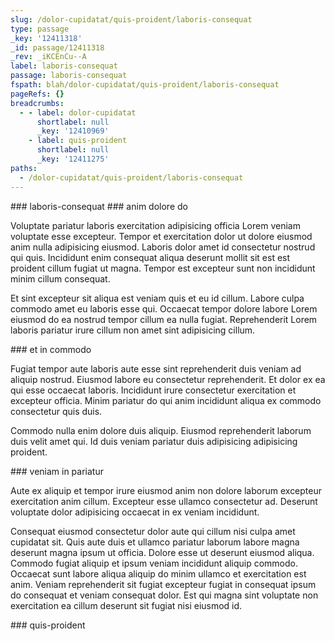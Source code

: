 ```yaml
---
slug: /dolor-cupidatat/quis-proident/laboris-consequat
type: passage
_key: '12411318'
_id: passage/12411318
_rev: _iKCEnCu--A
label: laboris-consequat
passage: laboris-consequat
fspath: blah/dolor-cupidatat/quis-proident/laboris-consequat
pageRefs: {}
breadcrumbs:
  - - label: dolor-cupidatat
      shortlabel: null
      _key: '12410969'
    - label: quis-proident
      shortlabel: null
      _key: '12411275'
paths:
  - /dolor-cupidatat/quis-proident/laboris-consequat
---
```


<NuggetArea>
<Passage slug="/dolor-cupidatat/quis-proident/laboris-consequat" type="passage" _key="12411318" _id="passage/12411318" _rev="_iKCEnCu--A" label="laboris-consequat" passage="laboris-consequat" fspath="blah/dolor-cupidatat/quis-proident/laboris-consequat" paths="/dolor-cupidatat/quis-proident/laboris-consequat">
<NuggetBody>
### laboris-consequat

</NuggetBody>
<Breadcrumbs>
<Crumbs>
<Crumb _key="12410969" label="dolor-cupidatat" /><Crumb _key="12411275" label="quis-proident" />
</Crumbs>
</Breadcrumbs>
</Passage>

<NuggetsInbound>
</NuggetsInbound>
<NuggetsOutbound>
<Nugget direction="outbound" type="nugget" _key="592bd67f-52c6-4b45-bb5b-61a1580f2e25" _id="nugget/592bd67f-52c6-4b45-bb5b-61a1580f2e25" _rev="_iKCEnCu--B" fspath="blah/dolor-cupidatat/quis-proident/laboris-consequat/anim-dolore-do.md" label="anim dolore do" paths="/dolor-cupidatat/quis-proident/laboris-consequat/anim-dolore-do" slug="/dolor-cupidatat/quis-proident/laboris-consequat/anim-dolore-do">
<NuggetBody>
### anim dolore do

Voluptate pariatur laboris exercitation adipisicing officia Lorem veniam voluptate esse excepteur. Tempor et exercitation dolor ut dolore eiusmod anim nulla adipisicing eiusmod. Laboris dolor amet id consectetur nostrud qui quis. Incididunt enim consequat aliqua deserunt mollit sit est est proident cillum fugiat ut magna. Tempor est excepteur sunt non incididunt minim cillum consequat.

Et sint excepteur sit aliqua est veniam quis et eu id cillum. Labore culpa commodo amet eu laboris esse qui. Occaecat tempor dolore labore Lorem eiusmod do ea nostrud tempor cillum ea nulla fugiat. Reprehenderit Lorem laboris pariatur irure cillum non amet sint adipisicing cillum.

</NuggetBody>
</Nugget>

<Nugget direction="outbound" type="nugget" _key="6a3e1377-7637-422b-a7cc-9d6d063ba8cc" _id="nugget/6a3e1377-7637-422b-a7cc-9d6d063ba8cc" _rev="_iKCEnCy---" fspath="blah/dolor-cupidatat/quis-proident/laboris-consequat/et-in-commodo.md" label="et in commodo" paths="/dolor-cupidatat/quis-proident/laboris-consequat/et-in-commodo" slug="/dolor-cupidatat/quis-proident/laboris-consequat/et-in-commodo">
<NuggetBody>
### et in commodo

Fugiat tempor aute laboris aute esse sint reprehenderit duis veniam ad aliquip nostrud. Eiusmod labore eu consectetur reprehenderit. Et dolor ex ea qui esse occaecat laboris. Incididunt irure consectetur exercitation et excepteur officia. Minim pariatur do qui anim incididunt aliqua ex commodo consectetur quis duis.

Commodo nulla enim dolore duis aliquip. Eiusmod reprehenderit laborum duis velit amet qui. Id duis veniam pariatur duis adipisicing adipisicing proident.

</NuggetBody>
</Nugget>

<Nugget direction="outbound" type="nugget" _key="8b538124-2543-48cd-ae73-1aa464b02ece" _id="nugget/8b538124-2543-48cd-ae73-1aa464b02ece" _rev="_iKCEnCy--_" fspath="blah/dolor-cupidatat/quis-proident/laboris-consequat/veniam-in-pariatur.md" label="veniam in pariatur" paths="/dolor-cupidatat/quis-proident/laboris-consequat/veniam-in-pariatur" slug="/dolor-cupidatat/quis-proident/laboris-consequat/veniam-in-pariatur">
<NuggetBody>
### veniam in pariatur

Aute ex aliquip et tempor irure eiusmod anim non dolore laborum excepteur exercitation anim cillum. Excepteur esse ullamco consectetur ad. Deserunt voluptate dolor adipisicing occaecat in ex veniam incididunt.

Consequat eiusmod consectetur dolor aute qui cillum nisi culpa amet cupidatat sit. Quis aute duis et ullamco pariatur laborum labore magna deserunt magna ipsum ut officia. Dolore esse ut deserunt eiusmod aliqua. Commodo fugiat aliquip et ipsum veniam incididunt aliquip commodo. Occaecat sunt labore aliqua aliquip do minim ullamco et exercitation est anim. Veniam reprehenderit sit fugiat excepteur fugiat in consequat ipsum do consequat et veniam consequat dolor. Est qui magna sint voluptate non exercitation ea cillum deserunt sit fugiat nisi eiusmod id.

</NuggetBody>
</Nugget>

</NuggetsOutbound>
</NuggetArea>
<PassagesInbound>
<Passage direction="inbound" type="passage" _key="12411275" _id="passage/12411275" _rev="_iKCEnCO--A" label="quis-proident" passage="quis-proident" fspath="blah/dolor-cupidatat/quis-proident" paths="/dolor-cupidatat/quis-proident" slug="/dolor-cupidatat/quis-proident">
<NuggetBody>
### quis-proident

</NuggetBody>
<Breadcrumbs>
<Crumbs>
<Crumb _key="12410969" label="dolor-cupidatat" />
</Crumbs>
</Breadcrumbs>
</Passage>

</PassagesInbound>
<PassagesOutbound>
</PassagesOutbound>